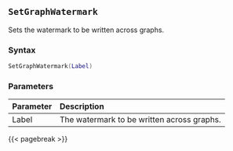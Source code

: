 ## `SetGraphWatermark` {#batch-setgraphwatermark}

Sets the watermark to be written across graphs.

### Syntax {-}

``` .lua
SetGraphWatermark(Label)
```

### Parameters {-}

**Parameter** | **Description**
| :-- | :-- |
Label | The watermark to be written across graphs.

{{< pagebreak >}}